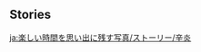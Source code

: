 {{EventTabs}}
==Stories==
{{TPRGT Story
|character          = Xinyan
|time               = 2022-10-16
|zh                 = 
;今天是辛焱的生日哦，我们快去为她庆祝吧！
:'''旅行者：'''之前听朋友说过，琉璃百合的汁液能够使休眠的古琴回春。
:'''旅行者：'''把它涂在辛焱的琴上，会不会让琴奏出的声音更加特别呢？
:'''辛焱：'''哈哈，好有意思的说法！
:'''辛焱：'''那如果涂上绝云椒椒的汁液，说不定会让演奏更加火热呢！
:'''辛焱：'''我们都试试看吧。
|dialogue_review_zh = 如果涂上绝云椒椒的汁液，说不定会让演奏更加火热呢！
|en                 =
;Today is [[Xinyan]]'s birthday, let's go and celebrate with her!
:'''Traveler:''' I've heard from a friend before that Glaze Lily juice can revitalize a dormant ''{{w|guqin}}''.
:'''Traveler:''' If we paint it onto Xinyan's guitar, would that make it sound extra special?
:'''Xinyan:''' Haha, that's an interesting idea!
:'''Xinyan:''' Maybe if we paint some Jueyun Chili juice on it, my performances will be even more on fire!
:'''Xinyan:''' Let's try both out.
|dialogue_review_en = Maybe if we paint some Jueyun Chili juice on it, my performances will be even more on fire!
}}

[[ja:楽しい時間を思い出に残す写真/ストーリー/辛炎]]